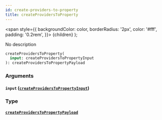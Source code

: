 ```yaml
---
id: create-providers-to-property
title: createProvidersToProperty
---
```


<span
style={{
      backgroundColor: color,
      borderRadius: '2px',
      color: '#fff',
      padding: '0.2rem',
    }}>
{children}
</span>
);

No description

```graphql
createProvidersToProperty(
  input: createProvidersToPropertyInput
): createProvidersToPropertyPayload

```

### Arguments

#### `input` ([`createProvidersToPropertyInput`](/v1/inputs/create-providers-to-property-input))

### Type

#### [`createProvidersToPropertyPayload`](/v1/objects/create-providers-to-property-payload)
